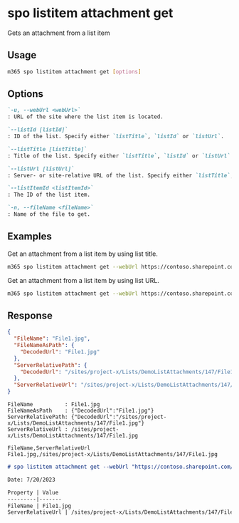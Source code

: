 
# spo listitem attachment get

Gets an attachment from a list item

## Usage

```sh
m365 spo listitem attachment get [options]
```

## Options

```md definition-list
`-u, --webUrl <webUrl>`
: URL of the site where the list item is located.

`--listId [listId]`
: ID of the list. Specify either `listTitle`, `listId` or `listUrl`.

`--listTitle [listTitle]`
: Title of the list. Specify either `listTitle`, `listId` or `listUrl`.

`--listUrl [listUrl]`
: Server- or site-relative URL of the list. Specify either `listTitle`, `listId` or `listUrl`.

`--listItemId <listItemId>`
: The ID of the list item.

`-n, --fileName <fileName>`
: Name of the file to get.
```

<Global />

## Examples

Get an attachment from a list item by using list title.

```sh
m365 spo listitem attachment get --webUrl https://contoso.sharepoint.com/sites/project-x --listTitle "Demo List" --listItemId 147 --fileName "File1.jpg"
```

Get an attachment from a list item by using list URL.

```sh
m365 spo listitem attachment get --webUrl https://contoso.sharepoint.com/sites/project-x --listUrl "/sites/project-x/Lists/DemoList" --listItemId 147 --fileName "File1.jpg"
```

## Response

<Tabs>
  <TabItem value="JSON">

  ```json
  {
    "FileName": "File1.jpg",
    "FileNameAsPath": {
      "DecodedUrl": "File1.jpg"
    },
    "ServerRelativePath": {
      "DecodedUrl": "/sites/project-x/Lists/DemoListAttachments/147/File1.jpg"
    },
    "ServerRelativeUrl": "/sites/project-x/Lists/DemoListAttachments/147/File1.jpg"
  }
  ```

  </TabItem>
  <TabItem value="Text">

  ```text
  FileName          : File1.jpg
  FileNameAsPath    : {"DecodedUrl":"File1.jpg"}
  ServerRelativePath: {"DecodedUrl":"/sites/project-x/Lists/DemoListAttachments/147/File1.jpg"}
  ServerRelativeUrl : /sites/project-x/Lists/DemoListAttachments/147/File1.jpg
  ```

  </TabItem>
  <TabItem value="CSV">

  ```csv
  FileName,ServerRelativeUrl
  File1.jpg,/sites/project-x/Lists/DemoListAttachments/147/File1.jpg
  ```

  </TabItem>
  <TabItem value="Markdown">

  ```md
  # spo listitem attachment get --webUrl "https://contoso.sharepoint.com/sites/project-x" --listTitle "PnP PowerShell List" --listItemId "1" --fileName "File1.jpg"

  Date: 7/20/2023

  Property | Value
  ---------|-------
  FileName | File1.jpg
  ServerRelativeUrl | /sites/project-x/Lists/DemoListAttachments/147/File1.jpg
  ```

  </TabItem>
</Tabs>
